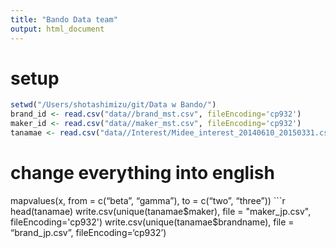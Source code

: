 ```yaml
---
title: "Bando Data team"
output: html_document
---
```

# setup
```r
setwd("/Users/shotashimizu/git/Data w Bando/")
brand_id <- read.csv("data//brand_mst.csv", fileEncoding='cp932')
maker_id <- read.csv("data//maker_mst.csv", fileEncoding='cp932')
tanamae <- read.csv("data//Interest/Midee_interest_20140610_20150331.csv", fileEncoding='cp932')
```

# change everything into english
mapvalues(x, from = c("beta", "gamma"), to = c("two", "three"))
```r
head(tanamae)
write.csv(unique(tanamae$maker), file = "maker_jp.csv", fileEncoding='cp932')
write.csv(unique(tanamae$brandname), file = "brand_jp.csv", fileEncoding='cp932')
